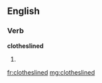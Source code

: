 ==English==

===Verb===
'''clotheslined'''

# {{past of|[[clothesline]]}}

[[fr:clotheslined]]
[[mg:clotheslined]]